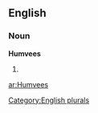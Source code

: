 ==English==

===Noun===
'''Humvees'''

# {{plural of|[[Humvee]]}}

[[Category:English plurals]]

[[ar:Humvees]]